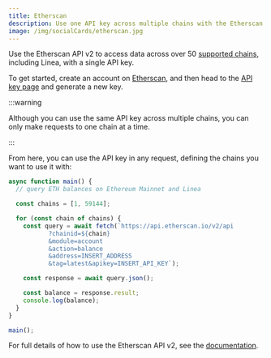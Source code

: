 ```yaml
---
title: Etherscan
description: Use one API key across multiple chains with the Etherscan API v2
image: /img/socialCards/etherscan.jpg
---
```


Use the Etherscan API v2 to access data across over 50
[supported chains](https://docs.etherscan.io/etherscan-v2/getting-started/supported-chains),
including Linea, with a single API key.

To get started, create an account on [Etherscan](https://etherscan.io/register),
and then head to the [API key page](https://etherscan.io/myapikey) and generate
a new key.

:::warning

Although you can use the same API key across multiple chains, you can only make
requests to one chain at a time.

:::

From here, you can use the API key in any request, defining the chains you want
to use it with:

```javascript
async function main() {
  // query ETH balances on Ethereum Mainnet and Linea

  const chains = [1, 59144];

  for (const chain of chains) {
    const query = await fetch(`https://api.etherscan.io/v2/api
           ?chainid=${chain}
           &module=account
           &action=balance
           &address=INSERT_ADDRESS
           &tag=latest&apikey=INSERT_API_KEY`);

    const response = await query.json();

    const balance = response.result;
    console.log(balance);
  }
}

main();
```

For full details of how to use the Etherscan API v2, see the
[documentation](https://docs.etherscan.io/etherscan-v2).
